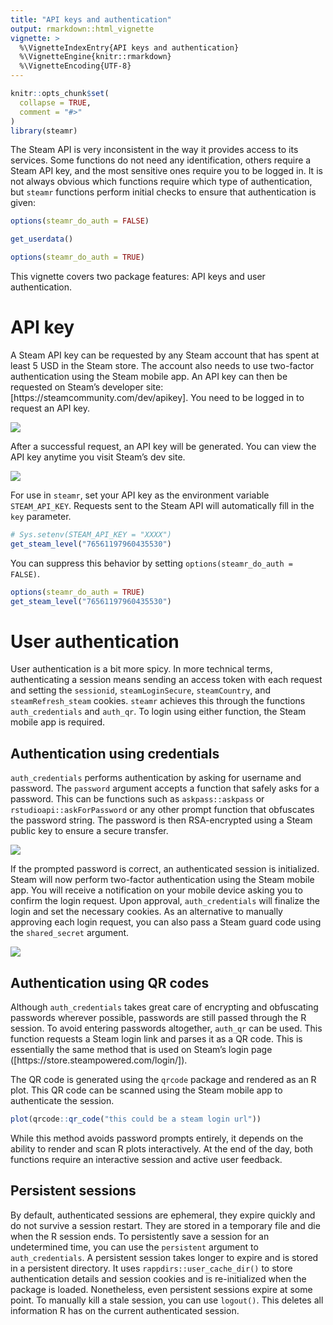 ```yaml
---
title: "API keys and authentication"
output: rmarkdown::html_vignette
vignette: >
  %\VignetteIndexEntry{API keys and authentication}
  %\VignetteEngine{knitr::rmarkdown}
  %\VignetteEncoding{UTF-8}
---
```


```r
knitr::opts_chunk$set(
  collapse = TRUE,
  comment = "#>"
)
library(steamr)
```

The Steam API is very inconsistent in the way it provides access to its services. Some functions do not need any identification, others require a Steam API key, and the most sensitive ones require you to be logged in. It is not always obvious which functions require which type of authentication, but `steamr` functions perform initial checks to ensure that authentication is given:

```r
options(steamr_do_auth = FALSE)
```

```r
get_userdata()
```

```r
options(steamr_do_auth = TRUE)
```


This vignette covers two package features: API keys and user authentication.


# API key

A Steam API key can be requested by any Steam account that has spent at least 5 USD in the Steam store. The account also needs to use two-factor authentication using the Steam mobile app. An API key can then be requested on Steam's developer site: [https://steamcommunity.com/dev/apikey]. You need to be logged in to request an API key.

![](../man/figures/api_key_request.png)

After a successful request, an API key will be generated. You can view the API key anytime you visit Steam's dev site.

![](../man/figures/api_key_success.png)

For use in `steamr`, set your API key as the environment variable `STEAM_API_KEY`. Requests sent to the Steam API will automatically fill in the `key` parameter.

```r
# Sys.setenv(STEAM_API_KEY = "XXXX")
get_steam_level("76561197960435530")
```

You can suppress this behavior by setting `options(steamr_do_auth = FALSE)`.

```r
options(steamr_do_auth = TRUE)
get_steam_level("76561197960435530")
```


# User authentication

User authentication is a bit more spicy. In more technical terms, authenticating a session means sending an access token with each request and setting the `sessionid`, `steamLoginSecure`, `steamCountry`, and `steamRefresh_steam` cookies. `steamr` achieves this through the functions `auth_credentials` and `auth_qr`. To login using either function, the Steam mobile app is required.

## Authentication using credentials

`auth_credentials` performs authentication by asking for username and password. The `password` argument accepts a function that safely asks for a password. This can be functions such as `askpass::askpass` or `rstudioapi::askForPassword` or any other prompt function that obfuscates the password string. The password is then RSA-encrypted using a Steam public key to ensure a secure transfer.

![](../man/figures/password_prompt.png)

If the prompted password is correct, an authenticated session is initialized. Steam will now perform two-factor authentication using the Steam mobile app. You will receive a notification on your mobile device asking you to confirm the login request. Upon approval, `auth_credentials` will finalize the login and set the necessary cookies. As an alternative to manually approving each login request, you can also pass a Steam guard code using the `shared_secret` argument.

![](../man/figures/2fa.png)


## Authentication using QR codes

Although `auth_credentials` takes great care of encrypting and obfuscating passwords wherever possible, passwords are still passed through the R session. To avoid entering passwords altogether, `auth_qr` can be used. This function requests a Steam login link and parses it as a QR code. This is essentially the same method that is used on Steam's login page ([https://store.steampowered.com/login/]).

The QR code is generated using the `qrcode` package and rendered as an R plot. This QR code can be scanned using the Steam mobile app to authenticate the session.

```r
plot(qrcode::qr_code("this could be a steam login url"))
```

While this method avoids password prompts entirely, it depends on the ability to render and scan R plots interactively. At the end of the day, both functions require an interactive session and active user feedback.


## Persistent sessions

By default, authenticated sessions are ephemeral, they expire quickly and do not survive a session restart. They are stored in a temporary file and die when the R session ends. To persistently save a session for an undetermined time, you can use the `persistent` argument to `auth_credentials`. A persistent session takes longer to expire and is stored in a persistent directory. It uses `rappdirs::user_cache_dir()` to store authentication details and session cookies and is re-initialized when the package is loaded. Nonetheless, even persistent sessions expire at some point. To manually kill a stale session, you can use `logout()`. This deletes all information R has on the current authenticated session.
